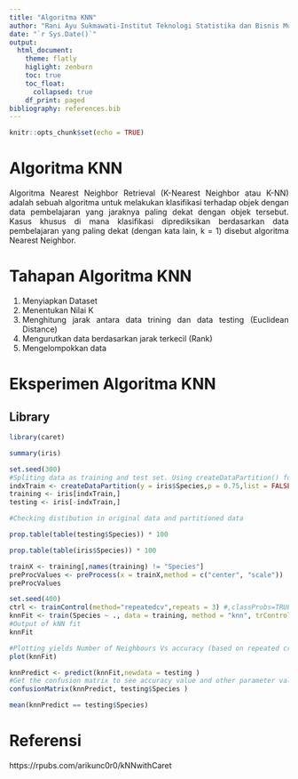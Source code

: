 ```yaml
---
title: "Algoritma KNN"
author: "Rani Ayu Sukmawati-Institut Teknologi Statistika dan Bisnis Muhammadiyah"
date: "`r Sys.Date()`"
output: 
  html_document:
    theme: flatly
    higlight: zenburn
    toc: true
    toc_float:
      collapsed: true
    df_print: paged
bibliography: references.bib
---
```


```{=html}
<style>
body{
text-align: justify}
</style>
```
```r
knitr::opts_chunk$set(echo = TRUE)
```

# Algoritma KNN
Algoritma Nearest Neighbor Retrieval (K-Nearest Neighbor atau K-NN) adalah
sebuah algoritma untuk melakukan klasifikasi terhadap objek dengan data pembelajaran yang jaraknya paling dekat dengan objek tersebut. Kasus khusus di mana
klasifikasi diprediksikan berdasarkan data pembelajaran yang paling dekat (dengan
kata lain, k = 1) disebut algoritma Nearest Neighbor.

# Tahapan Algoritma KNN
1. Menyiapkan Dataset
2. Menentukan Nilai K
3. Menghitung jarak antara data trining dan data testing (Euclidean Distance)
4. Mengurutkan data berdasarkan jarak terkecil (Rank)
5. Mengelompokkan data

# Eksperimen Algoritma KNN

## Library
```r
library(caret)
```

```r
summary(iris)
```

```r
set.seed(300)
#Spliting data as training and test set. Using createDataPartition() function from caret. p is the percentage of data that goes to training. 
indxTrain <- createDataPartition(y = iris$Species,p = 0.75,list = FALSE)
training <- iris[indxTrain,]
testing <- iris[-indxTrain,]

#Checking distibution in original data and partitioned data
```

```r
prop.table(table(testing$Species)) * 100
```

```r
prop.table(table(iris$Species)) * 100
```

```r
trainX <- training[,names(training) != "Species"]
preProcValues <- preProcess(x = trainX,method = c("center", "scale"))
preProcValues
```

```r
set.seed(400)
ctrl <- trainControl(method="repeatedcv",repeats = 3) #,classProbs=TRUE,summaryFunction = twoClassSummary)
knnFit <- train(Species ~ ., data = training, method = "knn", trControl = ctrl, preProcess = c("center","scale"), tuneLength = 20)
#Output of kNN fit
knnFit
```

```r
#Plotting yields Number of Neighbours Vs accuracy (based on repeated cross validation)
plot(knnFit)
```

```r
knnPredict <- predict(knnFit,newdata = testing )
#Get the confusion matrix to see accuracy value and other parameter values
confusionMatrix(knnPredict, testing$Species )
```

```r
mean(knnPredict == testing$Species)
```

# Referensi
https://rpubs.com/arikunc0r0/kNNwithCaret